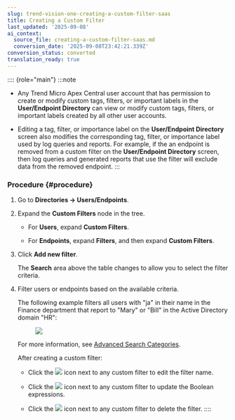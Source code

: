 ```yaml
---
slug: trend-vision-one-creating-a-custom-filter-saas
title: Creating a Custom Filter
last_updated: '2025-09-08'
ai_context:
  source_file: creating-a-custom-filter-saas.md
  conversion_date: '2025-09-08T23:42:21.339Z'
conversion_status: converted
translation_ready: true
---
```


:::: {role="main"}
:::note

- Any Trend Micro Apex Central user account that has permission to create or modify custom tags, filters, or important labels in the **User/Endpoint Directory** can view or modify custom tags, filters, or important labels created by all other user accounts.

- Editing a tag, filter, or importance label on the **User/Endpoint Directory** screen also modifies the corresponding tag, filter, or importance label used by log queries and reports. For example, if the an endpoint is removed from a custom filter on the **User/Endpoint Directory** screen, then log queries and generated reports that use the filter will exclude data from the removed endpoint.
:::

### Procedure {#procedure}

1.  Go to **Directories → Users/Endpoints**.

2.  Expand the **Custom Filters** node in the tree.

    - For **Users**, expand **Custom Filters**.

    - For **Endpoints**, expand **Filters**, and then expand **Custom Filters**.

3.  Click **Add new filter**.

    The **Search** area above the table changes to allow you to select the filter criteria.

4.  Filter users or endpoints based on the available criteria.

    The following example filters all users with "ja" in their name in the Finance department that report to "Mary" or "Bill" in the Active Directory domain "HR":

    <figure>
    <img src="./images/sample_user_filters=GUID-129748DB-5977-4CA2-B627-96BD1210C23D=2=en-us=Low.webp" />
    </figure>

    For more information, see [Advanced Search Categories](advanced-search-categories-apex.mdx).

    After creating a custom filter:

    - Click the ![](/images/edit_tag_filter=GUID-560CA59F-33D6-4C9B-97A1-6079EBBAE534=1=en-us=Low.webp) icon next to any custom filter to edit the filter name.

    - Click the ![](/images/update_filter=GUID-CF22E87B-65C0-4AA1-8AC4-D98F0FC27FF3=1=en-us=Low.webp) icon next to any custom filter to update the Boolean expressions.

    - Click the ![](/images/trash=GUID-EE35B1F6-2B5C-4F65-BE0C-FF97D1C53088=1=en-us=Low.webp) icon next to any custom filter to delete the filter.
::::

